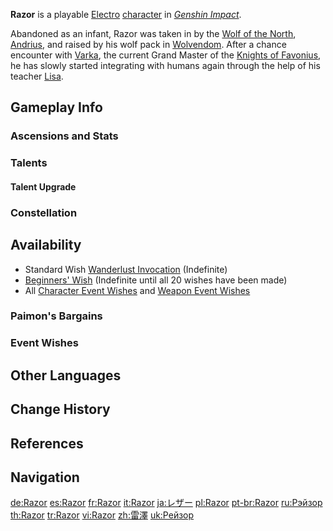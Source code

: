 {{CharacterTabs}}
{{About|the playable character|the [[Genius Invokation TCG]] Character Card|Razor (Character Card)}}
{{Character Infobox
|image            = <gallery>
Razor Card.png|Card
Character Razor Full Wish.png|Wish
Character Razor Game.png|In-Game
</gallery>

<!--Playable Character Information-->
|type             = Playable
|quality           = 4
|weapon           = Claymore
|element          = Electro

<!--Character Information-->
|name             = Razor
|birthday         = September 9th
|constellation    = Lupus Minor
|region           = Mondstadt
|affiliation      = Wolvendom
|affiliationNote  = [[Andrius]]
|dish             = Puppy-Paw Hash Brown
|obtain           = *[[Wishes]]
*[[Paimon's Bargains]]
|releaseDate      = 2020-09-28

<!--Titles-->
|title            = Wolf Boy
|title2           = Legend of Wolvendom

<!--Family-->
|father           = Razor's Father
|mother           = Razor's Mother

<!--Voice Actors-->
|voiceEN          = {{w|Todd Haberkorn}}<ref name="Razor EN/JP">Twitter: [https://twitter.com/GenshinImpact/status/1323233395565056000 EN & JP VA Announcement]</ref>
|voiceCN          = [https://zh.moegirl.org.cn/周帅 Zhou Shuai ({{zh|周帅}})]<ref>Weibo: [https://weibo.com/1275531073/JkM8iuLGC CN VA Self Announcement]</ref>
|voiceJP          = {{w|Kōki Uchiyama|Uchiyama Kouki ({{ja|内山 昂輝}})}}<ref name="Razor EN/JP" />
|voiceKR          = {{w|Kim Seo-yeong|Kim Seo-yeong ({{ko|김서영}})}}<ref>Twitter: [https://twitter.com/genshinimpactkr/status/1323247961371865088 KR VA Announcement]</ref>
}}
'''Razor''' is a playable [[Electro]] [[character]] in ''[[Genshin Impact]]''.

Abandoned as an infant, Razor was taken in by the [[Four Winds|Wolf of the North]], [[Andrius]], and raised by his wolf pack in [[Wolvendom]]. After a chance encounter with [[Varka]], the current Grand Master of the [[Knights of Favonius]], he has slowly started integrating with humans again through the help of his teacher [[Lisa]].

==Gameplay Info==
===Ascensions and Stats===
{{Character Ascensions and Stats}}

===Talents===
{{Talent Table}}

====Talent Upgrade====
{{Talent Upgrade}}

===Constellation===
{{Constellation Table}}

==Availability==
*Standard Wish [[Wanderlust Invocation]] (Indefinite)
*[[Beginners' Wish]] (Indefinite until all 20 wishes have been made)
*All [[Character Event Wishes]] and [[Weapon Event Wishes]]

===Paimon's Bargains===
{{Paimon's Bargains History}}

===Event Wishes===
{{Featured}}

==Other Languages==
{{Other Languages|default_hidden = 1
|en      = Razor
|zhs     = 雷泽
|zhs_rm  = Léizé
|zht     = 雷澤
|zht_rm  = Léizé
|ja      = レザー
|ja_rm   = Rezaa
|ko      = 레이저
|ko_rm   = Reijeo
|es      = Razor
|fr      = Razor
|ru      = Рэйзор
|th      = Razor
|vi      = Razor
|de      = Razor
|id      = Razor
|pt      = Razor
|tr      = Razor
|it      = Razor
}}

==Change History==
{{Change History|1.0}}

==References==
{{Reflist}}

==Navigation==
{{Character Navbox}}

[[de:Razor]]
[[es:Razor]]
[[fr:Razor]]
[[it:Razor]]
[[ja:レザー]]
[[pl:Razor]]
[[pt-br:Razor]]
[[ru:Рэйзор]]
[[th:Razor]]
[[tr:Razor]]
[[vi:Razor]]
[[zh:雷澤]]
[[uk:Рейзор]]